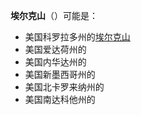 '''埃尔克山'''（{{lang-en|Elk Mountains}}）可能是：

* 美国科罗拉多州的[[埃尔克山_(科罗拉多州)|埃尔克山]]
* 美国爱达荷州的{{link-en|埃尔克山 (爱达荷州)|Elk Mountains (Idaho)|埃尔克山}}
* 美国内华达州的{{link-en|埃尔克山 (内华达州)|Elk Mountains (Nevada)|埃尔克山}}
* 美国新墨西哥州的{{link-en|埃尔克山 (新墨西哥州)|Elk Mountains (New Mexico)|埃尔克山}}
* 美国北卡罗来纳州的{{link-en|埃尔克山 (北卡罗来纳州)|Elk Mountains (North Carolina)|埃尔克山}}
* 美国南达科他州的{{link-en|埃尔克山 (南达科他州)|Elk Mountains (South Dakota)|埃尔克山}}

{{disambig}}